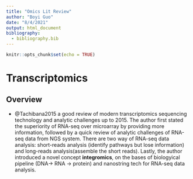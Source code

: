 ```yaml
---
title: "Omics Lit Review"
author: "Boyi Guo"
date: "8/4/2021"
output: html_document
bibliography:
  - bibliography.bib
---
```


```r
knitr::opts_chunk$set(echo = TRUE)
```

# Transcriptomics

## Overview
- @Tachibana2015 a good review of modern transcriptomics sequencing technology and analytic challenges up to 2015. The author first stated the superiority of RNA-seq over microarray by providing more information, followed by a quick review of analytic challenges of RNA-seq data from NGS system. There are two way of RNA-seq data analysis: short-reads analysis (identify pathways but lose information) and long-reads analysis(assemble the short reads). Lastly, the author introduced  a novel concept __integromics__, on the bases of biologyical pipeline (DNA-> RNA -> protein) and nanostring tech for RNA-seq data analysis.
